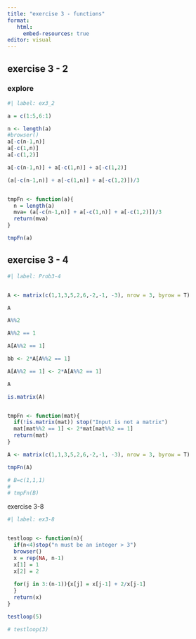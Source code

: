```yaml
---
title: "exercise 3 - functions"
format: 
   html:
     embed-resources: true
editor: visual
---
```


## exercise 3 - 2

### explore

```r
#| label: ex3_2

a = c(1:5,6:1)

n <- length(a)
#browser()
a[-c(n-1,n)] 
a[-c(1,n)] 
a[-c(1,2)]

a[-c(n-1,n)] + a[-c(1,n)] + a[-c(1,2)]

(a[-c(n-1,n)] + a[-c(1,n)] + a[-c(1,2)])/3


tmpFn <- function(a){
  n = length(a)
  mva= (a[-c(n-1,n)] + a[-c(1,n)] + a[-c(1,2)])/3
  return(mva)
}

tmpFn(a)

```

## exercise 3 - 4

```r
#| label: Prob3-4


A <- matrix(c(1,1,3,5,2,6,-2,-1, -3), nrow = 3, byrow = T)

A

A%%2

A%%2 == 1

A[A%%2 == 1]

bb <- 2*A[A%%2 == 1]

A[A%%2 == 1] <- 2*A[A%%2 == 1]

A

is.matrix(A)


tmpFn <- function(mat){
  if(!is.matrix(mat)) stop("Input is not a matrix")
  mat[mat%%2 == 1] <- 2*mat[mat%%2 == 1]
  return(mat)
}

A <- matrix(c(1,1,3,5,2,6,-2,-1, -3), nrow = 3, byrow = T)

tmpFn(A)

# B=c(1,1,1)
# 
# tmpFn(B)

```

#################### exercise 3-8

```r
#| label: ex3-8


testloop <- function(n){
  if(n<4)stop("n must be an integer > 3")
  browser()
  x = rep(NA, n-1)
  x[1] = 1
  x[2] = 2
  
  for(j in 3:(n-1)){x[j] = x[j-1] + 2/x[j-1]
  }
  return(x)
}

testloop(5)

# testloop(3)

```

